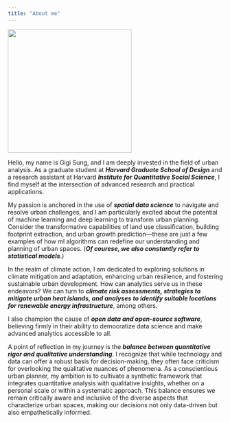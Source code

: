 ```yaml
---
title: "About me"
---
```


<!-- Use a grid -->
::: {.grid}

<!-- Left column has a width of 4/12 and shows a picture of me -->
::: {.g-col-4}
![](images/gigi.jpg){width=3in}
:::

<!-- Text gets a column with width 8/12 -->
::: {.g-col-8}

Hello, my name is Gigi Sung, and I am deeply invested in the field of urban analysis. As a graduate student at ***Harvard Graduate School of Design*** and a research assistant at Harvard ***Institute for Quantitative Social Science***, I find myself at the intersection of advanced research and practical applications.

My passion is anchored in the use of ***spatial data science*** to navigate and resolve urban challenges, and I am particularly excited about the potential of machine learning and deep learning to transform urban planning. Consider the transformative capabilities of land use classification, building footprint extraction, and urban growth prediction—these are just a few examples of how ml algorithms can redefine our understanding and planning of urban spaces. (***Of courese, we also constantly refer to statistical models***.)

In the realm of climate action, I am dedicated to exploring solutions in climate mitigation and adaptation, enhancing urban resilience, and fostering sustainable urban development. How can analytics serve us in these endeavors? We can turn to ***climate risk assessments, strategies to mitigate urban heat islands, and analyses to identify suitable locations for renewable energy infrastructure***, among others.

I also champion the cause of ***open data and open-source software***, believing firmly in their ability to democratize data science and make advanced analytics accessible to all.

A point of reflection in my journey is the ***balance between quantitative rigor and qualitative understanding***. I recognize that while technology and data can offer a robust basis for decision-making, they often face criticism for overlooking the qualitative nuances of phenomena. As a conscientious urban planner, my ambition is to cultivate a synthetic framework that integrates quantitative analysis with qualitative insights, whether on a personal scale or within a systematic approach. This balance ensures we remain critically aware and inclusive of the diverse aspects that characterize urban spaces, making our decisions not only data-driven but also empathetically informed.
::: 

:::



